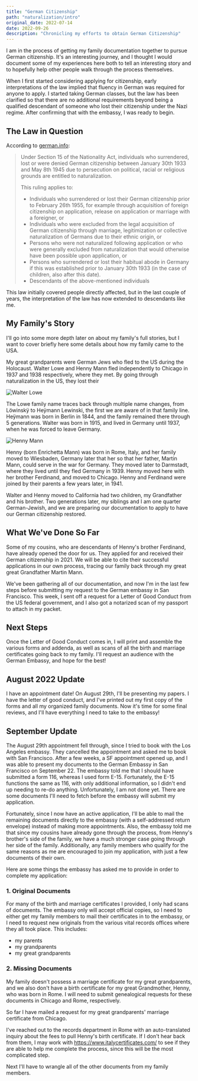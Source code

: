 ```yaml
---
title: "German Citizenship"
path: "naturalization/intro"
original_date: 2022-07-14
date: 2022-09-26
description: "Chronicling my efforts to obtain German Citizenship"
---
```


I am in the process of getting my family documentation together to pursue German citizenship. It's an interesting journey, and I thought I would document some of my experiences here both to tell an interesting story and to hopefully help other people walk through the process themselves.

When I first started considering applying for citizenship, early interpretations of the law implied that fluency in German was required for anyone to apply. I started taking German classes, but the law has been clarified so that there are no additional requirements beyond being a qualified descendant of someone who lost their citizenship under the Nazi regime. After confirming that with the embassy, I was ready to begin.

## The Law in Question

According to [german.info](https://www.germany.info/us-en/service/03-Citizenship/-/2479490):

> Under Section 15 of the Nationality Act, individuals who surrendered, lost or were denied German citizenship between January 30th 1933 and May 8th 1945 due to persecution on political, racial or religious grounds are entitled to naturalization.
>
> This ruling applies to:
>
> - Individuals who surrendered or lost their German citizenship prior to February 26th 1955, for example through acquisition of foreign citizenship on application, release on application or marriage with a foreigner, or
> - Individuals who were excluded from the legal acquisition of German citizenship through marriage, legitimization or collective naturalization of Germans due to their ethnic origin, or
> - Persons who were not naturalized following application or who were generally excluded from naturalization that would otherwise have been possible upon application, or
> - Persons who surrendered or lost their habitual abode in Germany if this was established prior to January 30th 1933 (in the case of children, also after this date).
> - Descendants of the above-mentioned individuals

This law initially covered people directly affected, but in the last couple of years, the interpretation of the law has now extended to descendants like me.

## My Family's Story

I'll go into some more depth later on about my family's full stories, but I want to cover briefly here some details about how my family came to the USA.

My great grandparents were German Jews who fled to the US during the Holocaust. Walter Lowe and Henny Mann fled independently to Chicago in 1937 and 1938 respectively, where they met. By going through naturalization in the US, they lost their

![Walter Lowe](./walter_lowe.jpeg "Walter Lowe")

The Lowe family name traces back through multiple name changes, from Löwinskÿ to Heÿmann Lewinski, the first we are aware of in that family line. Heÿmann was born in Berlin in 1844, and the family remained there through 5 generations. Walter was born in 1915, and lived in Germany until 1937, when he was forced to leave Germany.

![Henny Mann](./henny_mann.jpeg)

Henny (born Enrichetta Mann) was born in Rome, Italy, and her family moved to Wiesbaden, Germany later that her so that her father, Martin Mann, could serve in the war for Germany. They moved later to Darmstadt, where they lived until they fled Germany in 1939. Henny moved here with her brother Ferdinand, and moved to Chicago. Henny and Ferdinand were joined by their parents a few years later, in 1941.

Walter and Henny moved to California had two children, my Grandfather and his brother. Two generations later, my siblings and I am one quarter German-Jewish, and we are preparing our documentation to apply to have our German citizenship restored.

## What We've Done So Far

Some of my cousins, who are descendants of Henny's brother Ferdinand, have already opened the door for us. They applied for and received their German citizenship in 2021. We will be able to cite their successful applications in our own process, tracing our family back through my great great Grandfather Martin Mann.

We've been gathering all of our documentation, and now I'm in the last few steps before submitting my request to the German embassy in San Francisco. This week, I sent off a request for a Letter of Good Conduct from the US federal government, and I also got a notarized scan of my passport to attach in my packet.

## Next Steps

Once the Letter of Good Conduct comes in, I will print and assemble the various forms and addenda, as well as scans of all the birth and marriage certificates going back to my family. I'll request an audience with the German Embassy, and hope for the best!

## August 2022 Update

I have an appointment date! On August 29th, I'll be presenting my papers. I have the letter of good conduct, and I've printed out my first copy of the forms and all my organized family documents. Now it's time for some final reviews, and I'll have everything I need to take to the embassy!

## September Update

The August 29th appointment fell through, since I tried to book with the Los Angeles embassy. They cancelled the appointment and asked me to book with San Francisco. After a few weeks, a SF appointment opened up, and I was able to present my documents to the German Embassy in San Francisco on September 22. The embassy told me that I should have submitted a form 116, whereas I used form E-15. Fortunately, the E-15 functions the same as 116, with only additional information, so I didn't end up needing to re-do anything. Unfortunately, I am not done yet. There are some documents I'll need to fetch before the embassy will submit my application.

Fortunately, since I now have an active application, I'll be able to mail the remaining documents directly to the embassy (with a self-addressed return envelope) instead of making more appointments. Also, the embassy told me that since my cousins have already gone through the process, from Henny's brother's side of the family, we have a much stronger case going through her side of the family. Additionally, any family members who qualify for the same reasons as me are encouraged to join my application, with just a few documents of their own.

Here are some things the embassy has asked me to provide in order to complete my application:

### 1. Original Documents

For many of the birth and marriage certificates I provided, I only had scans of documents. The embassy only will accept official copies, so I need to either get my family members to mail their certificates in to the embassy, or I need to request new originals from the various vital records offices where they all took place. This includes:

- my parents
- my grandparents
- my great grandparents

### 2. Missing Documents

My family doesn't possess a marriage certificate for my great grandparents, and we also don't have a birth certificate for my great Grandmother, Henny, who was born in Rome. I will need to submit genealogical requests for these documents in Chicago and Rome, respectively.

So far I have mailed a request for my great grandparents' marriage certificate from Chicago.

I've reached out to the records department in Rome with an auto-translated inquiry about the fees to pull Henny's birth certificate. If I don't hear back from them, I may work with https://www.italycertificates.com/ to see if they are able to help me complete the process, since this will be the most complicated step.

Next I'll have to wrangle all of the other documents from my family members.
